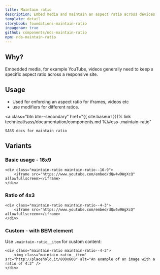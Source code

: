 ```yaml
---
title: Maintain ratio
description: Embed media and maintain an aspect ratio across devices
template: detail
storybook: foundations-maintain-ratio
inpagenav: true
github: components/nds-maintain-ratio
npm: nds-maintain-ratio
---
```


## Why?

Embedded media, for example YouTube, videos generally need to keep a specific aspect ratio across a responsive site.

## Usage

- Used for enforcing an aspect ratio for iframes, videos etc
- use modifiers for different ratios.

<a
	class="btn btn--secondary"
	href="{{ site.baseurl }}{% link technical/sass/documentation/components.md %}#css-.maintain-ratio"
>
	SASS docs for maintain ratio
</a>

## Variants

### Basic usage - 16x9

```
<div class="maintain-ratio maintain-ratio--16-9">
    <iframe src="https://www.youtube.com/embed/dQw4w9WgXcQ" allowfullscreen></iframe>
</div>
```

### Ratio of 4x3

```
<div class="maintain-ratio maintain-ratio--4-3">
    <iframe src="https://www.youtube.com/embed/dQw4w9WgXcQ" allowfullscreen></iframe>
</div>
```

### Custom - with BEM element

Use `.maintain-ratio__item` for custom content:

```
<div class="maintain-ratio maintain-ratio--4-3">
    <img class="maintain-ratio__item" src="http://placehold.it/800x600" alt="An example of an image with a ratio of 4:3" />
</div>
```
